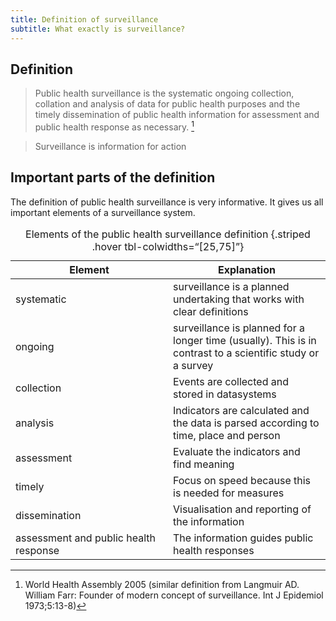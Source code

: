 ```yaml
---
title: Definition of surveillance
subtitle: What exactly is surveillance?
---
```


## Definition
>  Public health surveillance is the systematic ongoing collection, collation and analysis of data for public health purposes and the timely dissemination of public health information for assessment and public health response as necessary.
^[World Health Assembly 2005 (similar definition from Langmuir AD. William Farr: Founder of modern concept of surveillance. Int J Epidemiol 1973;5:13-8)]


> Surveillance is information for action

## Important parts of the definition
The definition of public health surveillance is very informative. It gives us all important elements of a surveillance system. 

|Element|Explanation|
|---|---|
|systematic|surveillance is a planned undertaking that works with clear definitions|
|ongoing|surveillance is planned for a longer time (usually). This is in contrast to a scientific study or a survey|
|collection|Events are collected and stored in datasystems|
|analysis|Indicators are calculated and the data is parsed according to time, place and person|
|assessment|Evaluate the indicators and find meaning|
|timely| Focus on speed because this is needed for measures| 
|dissemination|Visualisation and reporting of the information|
|assessment and public health response|The information guides public health responses|
: Elements of the public health surveillance definition {.striped .hover tbl-colwidths="[25,75]"}

